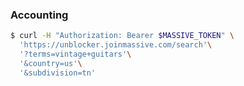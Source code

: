 ### Accounting

```bash
$ curl -H "Authorization: Bearer $MASSIVE_TOKEN" \
  'https://unblocker.joinmassive.com/search'\
  '?terms=vintage+guitars'\
  '&country=us'\
  '&subdivision=tn'
```
